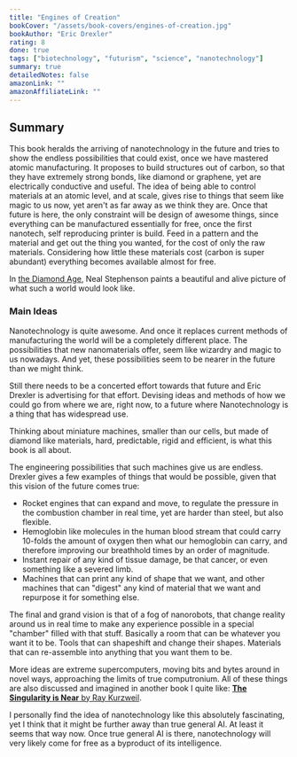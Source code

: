 ```yaml
---
title: "Engines of Creation"
bookCover: "/assets/book-covers/engines-of-creation.jpg"
bookAuthor: "Eric Drexler"
rating: 8
done: true
tags: ["biotechnology", "futurism", "science", "nanotechnology"]
summary: true
detailedNotes: false
amazonLink: ""
amazonAffiliateLink: ""
---
```


## Summary

This book heralds the arriving of nanotechnology in the future and tries to show the endless possibilities that could exist, once we have mastered atomic manufacturing. It proposes to build structures out of carbon, so that they have extremely strong bonds, like diamond or graphene, yet are electrically conductive and useful. The idea of being able to control materials at an atomic level, and at scale, gives rise to things that seem like magic to us now, yet aren't as far away as we think they are. Once that future is here, the only constraint will be design of awesome things, since everything can be manufactured essentially for free, once the first nanotech, self reproducing printer is build. Feed in a pattern and the material and get out the thing you wanted, for the cost of only the raw materials. Considering how little these materials cost (carbon is super abundant) everything becomes available almost for free. 

In [the Diamond Age](/booknotes/the-diamond-age), Neal Stephenson paints a beautiful and alive picture of what such a world would look like. 

### Main Ideas

Nanotechnology is quite awesome. And once it replaces current methods of manufacturing the world will be a completely different place. The possibilities that new nanomaterials offer, seem like wizardry and magic to us nowadays. And yet, these possibilities seem to be nearer in the future than we might think. 

Still there needs to be a concerted effort towards that future and Eric Drexler is advertising for that effort. Devising ideas and methods of how we could go from where we are, right now, to a future where Nanotechnology is a thing that has widespread use.

Thinking about miniature machines, smaller than our cells, but made of diamond like materials, hard, predictable, rigid and efficient, is what this book is all about. 

The engineering possibilities that such machines give us are endless. Drexler gives a few examples of things that would be possible, given that this vision of the future comes true: 
- Rocket engines that can expand and move, to regulate the pressure in the combustion chamber in real time, yet are harder than steel, but also flexible. 
- Hemoglobin like molecules in the human blood stream that could carry 10-folds the amount of oxygen then what our hemoglobin can carry, and therefore improving our breathhold times by an order of magnitude. 
- Instant repair of any kind of tissue damage, be that cancer, or even something like a severed limb. 
- Machines that can print any kind of shape that we want, and other machines that can "digest" any kind of material that we want and repurpose it for something else.

The final and grand vision is that of a fog of nanorobots, that change reality around us in real time to make any experience possible in a special "chamber" filled with that stuff. Basically a room that can be whatever you want it to be. Tools that can shapeshift and change their shapes. Materials that can re-assemble into anything that you want them to be. 

More ideas are extreme supercomputers, moving bits and bytes around in novel ways, approaching the limits of true computronium. All of these things are also discussed and imagined in another book I quite like: [**The Singularity is Near** by Ray Kurzweil](/booknotes/the-singularity-is-near).

I personally find the idea of nanotechnology like this absolutely fascinating, yet I think that it might be further away than true general AI. At least it seems that way now. Once true general AI is there, nanotechnology will very likely come for free as a byproduct of its intelligence. 
